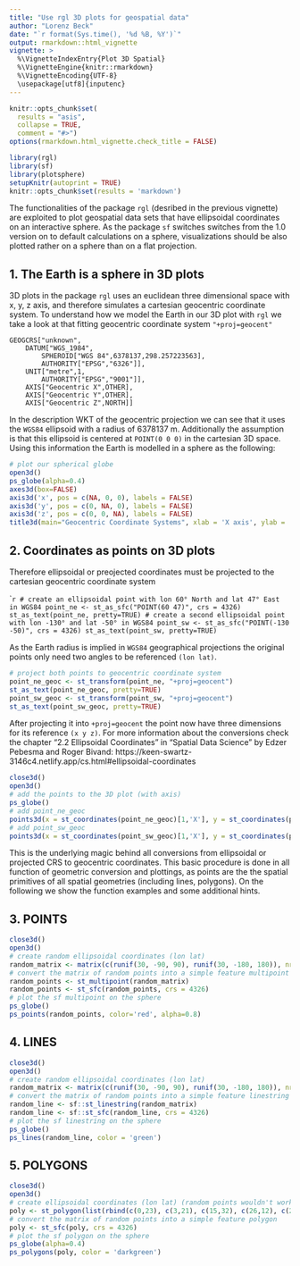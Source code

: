 ```yaml
---
title: "Use rgl 3D plots for geospatial data"
author: "Lorenz Beck"
date: "`r format(Sys.time(), '%d %B, %Y')`"
output: rmarkdown::html_vignette
vignette: >
  %\VignetteIndexEntry{Plot 3D Spatial}
  %\VignetteEngine{knitr::rmarkdown}
  %\VignetteEncoding{UTF-8}
  \usepackage[utf8]{inputenc}
---
```


```r
knitr::opts_chunk$set(
  results = "asis",
  collapse = TRUE,
  comment = "#>")
options(rmarkdown.html_vignette.check_title = FALSE)
```

```r
library(rgl)
library(sf)
library(plotsphere)
setupKnitr(autoprint = TRUE)
knitr::opts_chunk$set(results = 'markdown')
```

The functionalities of the package `rgl` (desribed in the previous vignette) are exploited to plot geospatial data sets that have ellipsoidal coordinates on an interactive sphere. As the package `sf` switches switches from the 1.0 version on to default calculations on a sphere, visualizations should be also plotted rather on a sphere than on a flat projection. 

## 1. The Earth is a sphere in 3D plots

3D plots in the package `rgl` uses an euclidean three dimensional space with x, y, z axis, and therefore simulates a cartesian geocentric coordinate system. To understand how we model the Earth in our 3D plot with `rgl` we take a look at that fitting geocentric coordinate system `"+proj=geocent"`

```
GEOGCRS["unknown",
    DATUM["WGS_1984",
        SPHEROID["WGS 84",6378137,298.257223563],
        AUTHORITY["EPSG","6326"]],
    UNIT["metre",1,
        AUTHORITY["EPSG","9001"]],
    AXIS["Geocentric X",OTHER],
    AXIS["Geocentric Y",OTHER],
    AXIS["Geocentric Z",NORTH]]
```

In the description WKT of the geocentric projection we can see that it uses the `WGS84` ellipsoid with a radius of 6378137 m. Additionally the assumption is that this ellipsoid is centered at `POINT(0 0 0)` in the cartesian 3D space. Using this information the Earth is modelled in a sphere as the following: 

```r
# plot our spherical globe
open3d()
ps_globe(alpha=0.4)
axes3d(box=FALSE)
axis3d('x', pos = c(NA, 0, 0), labels = FALSE)
axis3d('y', pos = c(0, NA, 0), labels = FALSE)
axis3d('z', pos = c(0, 0, NA), labels = FALSE)
title3d(main="Geocentric Coordinate Systems", xlab = 'X axis', ylab = 'Y axis', zlab = 'Z axis')
```

## 2. Coordinates as points on 3D plots

Therefore ellipsoidal or preojected coordinates must be projected to the cartesian geocentric coordinate system 

````r
# create an ellipsoidal point with lon 60° North and lat 47° East in WGS84
point_ne <- st_as_sfc("POINT(60 47)", crs = 4326)
st_as_text(point_ne, pretty=TRUE)
# create a second ellipsoidal point with lon -130° and lat -50° in WGS84
point_sw <- st_as_sfc("POINT(-130 -50)", crs = 4326)
st_as_text(point_sw, pretty=TRUE)
```

As the Earth radius is implied in `WGS84` geographical projections the original points only need two angles to be referenced `(lon lat)`.

```r
# project both points to geocentric coordinate system
point_ne_geoc <- st_transform(point_ne, "+proj=geocent")
st_as_text(point_ne_geoc, pretty=TRUE)
point_sw_geoc <- st_transform(point_sw, "+proj=geocent")
st_as_text(point_sw_geoc, pretty=TRUE)
```

After projecting it into `+proj=geocent` the point now have three dimensions for its reference `(x y z)`. 
For more information about the conversions check the chapter "2.2 Ellipsoidal Coordinates" in "Spatial Data Science" by Edzer Pebesma and Roger Bivand:
https://keen-swartz-3146c4.netlify.app/cs.html#ellipsoidal-coordinates 

```r
close3d()
open3d()
# add the points to the 3D plot (with axis)
ps_globe()
# add point_ne_geoc
points3d(x = st_coordinates(point_ne_geoc)[1,'X'], y = st_coordinates(point_ne_geoc)[1,'Y'], z = st_coordinates(point_ne_geoc)[1,'Z'])
# add point_sw_geoc
points3d(x = st_coordinates(point_sw_geoc)[1,'X'], y = st_coordinates(point_sw_geoc)[1,'Y'], z = st_coordinates(point_sw_geoc)[1,'Z'])
```
This is the underlying magic behind all conversions from ellipsoidal or projected CRS to geocentric coordinates. This basic procedure is done in all function of geometric conversion and plottings, as points are the the spatial primitives of all spatial geometries (including lines, polygons).
On the following we show the function examples and some additional hints.

## 3. POINTS

```r
close3d()
open3d()
# create random ellipsoidal coordinates (lon lat)
random_matrix <- matrix(c(runif(30, -90, 90), runif(30, -180, 180)), nrow=10, ncol=2)
# convert the matrix of random points into a simple feature multipoint
random_points <- st_multipoint(random_matrix)
random_points <- st_sfc(random_points, crs = 4326)
# plot the sf multipoint on the sphere
ps_globe()
ps_points(random_points, color='red', alpha=0.8)
```

## 4. LINES

```r
close3d()
open3d()
# create random ellipsoidal coordinates (lon lat)
random_matrix <- matrix(c(runif(30, -90, 90), runif(30, -180, 180)), nrow=10, ncol=2)
# convert the matrix of random points into a simple feature linestring
random_line <- sf::st_linestring(random_matrix)
random_line <- sf::st_sfc(random_line, crs = 4326)
# plot the sf linestring on the sphere
ps_globe()
ps_lines(random_line, color = 'green')
```

## 5. POLYGONS

```r
close3d()
open3d()
# create ellipsoidal coordinates (lon lat) (random points wouldn't work here as the geometry would be probably invalid due to crossings in itself)
poly <- st_polygon(list(rbind(c(0,23), c(3,21), c(15,32), c(26,12), c(25,-33), c(42,-40), c(32,-54), c(10,-23), c(0,-23), c(0,23))))
# convert the matrix of random points into a simple feature polygon
poly <- st_sfc(poly, crs = 4326)
# plot the sf polygon on the sphere
ps_globe(alpha=0.4)
ps_polygons(poly, color = 'darkgreen')
```

